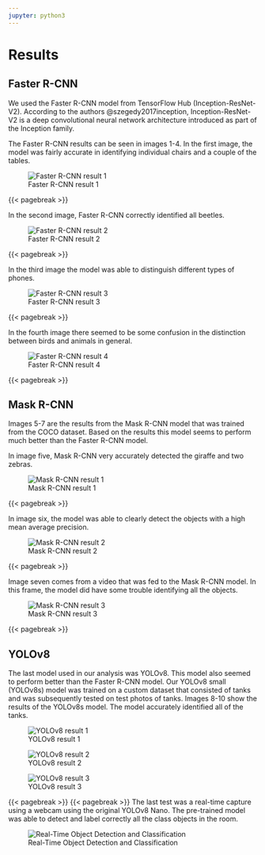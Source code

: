 ```yaml
---
jupyter: python3
---
```


# Results

## Faster R-CNN

We used the Faster R-CNN model from TensorFlow Hub (Inception-ResNet-V2). According to the authors @szegedy2017inception, Inception-ResNet-V2 is a deep convolutional neural network architecture introduced as part of the Inception family.

The Faster R-CNN results can be seen in images 1-4. In the first image, the model was fairly accurate in identifying individual chairs and a couple of the tables.

![Faster R-CNN result 1](images/results/Image%201.png){style="text-align: center;" fig-alt="Faster R-CNN result 1" fig-align="center"}

{{< pagebreak >}}

In the second image, Faster R-CNN correctly identified all beetles.

![Faster R-CNN result 2](images/results/Image%202.png){style="text-align: center;" fig-alt="Faster R-CNN result 2"}

{{< pagebreak >}}

In the third image the model was able to distinguish different types of phones.

![Faster R-CNN result 3](images/results/Image%203.png){style="text-align: center;" fig-alt="Faster R-CNN result 3" fig-align="center"}

{{< pagebreak >}}

In the fourth image there seemed to be some confusion in the distinction between birds and animals in general.

![Faster R-CNN result 4](images/results/Image%204.png){style="text-align: center;" fig-alt="Faster R-CNN result 4" fig-align="center"}

{{< pagebreak >}}

## Mask R-CNN

Images 5-7 are the results from the Mask R-CNN model that was trained from the COCO dataset. Based on the results this model seems to perform much better than the Faster R-CNN model.

In image five, Mask R-CNN very accurately detected the giraffe and two zebras.

![Mask R-CNN result 1](images/results/Image%205.png){style="text-align: center;" fig-alt="Mask R-CNN result 1" fig-align="center"}

{{< pagebreak >}}

In image six, the model was able to clearly detect the objects with a high mean average precision.

![Mask R-CNN result 2](images/results/Image%206.png){style="text-align: center;" fig-alt="Mask R-CNN result 2" fig-align="center"}

{{< pagebreak >}}

Image seven comes from a video that was fed to the Mask R-CNN model. In this frame, the model did have some trouble identifying all the objects.

![Mask R-CNN result 3](images/results/Image%207.png){style="text-align: center;" fig-alt="Mask R-CNN result 3" fig-align="center"}

{{< pagebreak >}}

## YOLOv8

The last model used in our analysis was YOLOv8. This model also seemed to perform better than the Faster R-CNN model. Our YOLOv8 small (YOLOv8s) model was trained on a custom dataset that consisted of tanks and was subsequently tested on test photos of tanks. Images 8-10 show the results of the YOLOv8s model. The model accurately identified all of the tanks.

![YOLOv8 result 1](images/results/Image%208.png){style="text-align: center;" fig-alt="YOLOv8 result 1" fig-align="center"}

![YOLOv8 result 2](images/results/Image%209.png){style="text-align: center;" fig-alt="YOLOv8 result 2"}

![YOLOv8 result 3](images/results/Image%2010.png){style="text-align: center;" fig-alt="YOLOv8 result 3" fig-align="center"}

{{< pagebreak >}} {{< pagebreak >}} The last test was a real-time capture using a webcam using the original YOLOv8 Nano. The pre-trained model was able to detect and label correctly all the class objects in the room.

![Real-Time Object Detection and Classification](images/results/webcam.png){style="text-align: center;" fig-alt="Real-Time Object Detection and Classification"}
